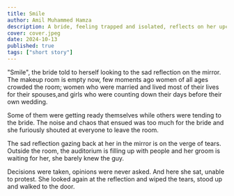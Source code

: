 ```yaml
---
title: Smile
author: Amil Muhammed Hamza
description: A bride, feeling trapped and isolated, reflects on her upcoming marriage to a man she barely knows, facing expectations she never had a say in.
cover: cover.jpeg
date: 2024-10-13
published: true
tags: ["short story"]
---
```


"Smile", the bride told to herself looking to the sad reflection on the mirror. The makeup room is empty now, few moments ago women of all ages crowded the room; women who were married and lived most of their lives for their spouses,and girls who were counting down their days before their own wedding.

Some of them were getting ready themselves while others were tending to the bride. The noise and chaos that ensued was too much for the bride and she furiously shouted at everyone to leave the room.

The sad reflection gazing back at her in the mirror is on the verge of tears. Outside the room, the auditorium is filling up with people and her groom is waiting for her, she barely knew the guy.

Decisions were taken, opinions were never asked. And here she sat, unable to protest. She looked again at the reflection and wiped the tears, stood up and walked to the door.
